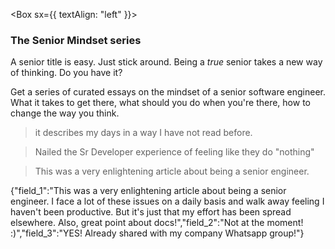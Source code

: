 
<Box sx={{ textAlign: "left" }}>

### The Senior Mindset series

A senior title is easy. Just stick around. Being a _true_ senior takes a new way of thinking. Do you have it?

Get a series of curated essays on the mindset of a senior software engineer. What it takes to get there, what should you do when you're there, how to change the way you think.

> it describes my days in a way I have not read before.

> Nailed the Sr Developer experience of feeling like they do \"nothing\"

> This was a very enlightening article about being a senior engineer.

</Box>

{"field_1":"This was a very enlightening article about being a senior engineer. I face a lot of these issues on a daily basis and walk away feeling I haven't been productive. But it's just that my effort has been spread elsewhere. Also, great point about docs!","field_2":"Not at the moment! :)","field_3":"YES! Already shared with my company Whatsapp group!"}
